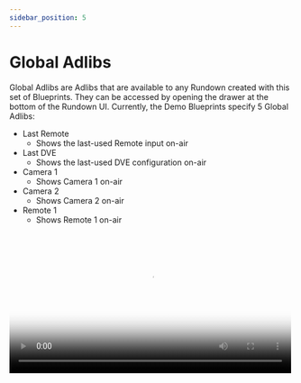 ```yaml
---
sidebar_position: 5
---
```



# Global Adlibs

Global Adlibs are Adlibs that are available to any Rundown created with this set of Blueprints. They can be accessed by opening the drawer at the bottom of the Rundown UI. Currently, the Demo Blueprints specify 5 Global Adlibs:

- Last Remote
  - Shows the last-used Remote input on-air
- Last DVE
  - Shows the last-used DVE configuration on-air
- Camera 1
  - Shows Camera 1 on-air
- Camera 2
  - Shows Camera 2 on-air
- Remote 1
  - Shows Remote 1 on-air

<video controls loop width="500" poster={globalAdLibsThumb}>
	<source src={globalAdlibs} />
</video>
